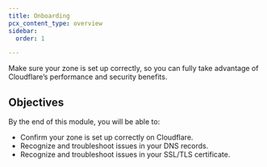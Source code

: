 ```yaml
---
title: Onboarding
pcx_content_type: overview
sidebar:
  order: 1

---
```


Make sure your zone is set up correctly, so you can fully take advantage of Cloudflare’s performance and security benefits.

## Objectives

By the end of this module, you will be able to:

* Confirm your zone is set up correctly on Cloudflare.
* Recognize and troubleshoot issues in your DNS records.
* Recognize and troubleshoot issues in your SSL/TLS certificate.

